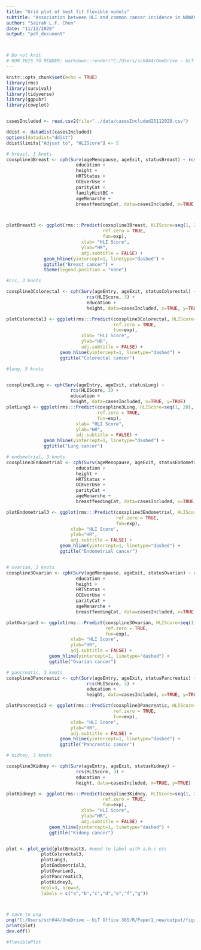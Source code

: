 ```yaml
---
title: "Grid plot of best fit flexible models"
subtitle: "Association between HLI and common cancer incidence in NOWAC"
author: "Sairah L.F. Chen"
date: "11/12/2020"
output: "pdf_document" 



# Do not knit
# RUN THIS TO RENDER: markdown::render("C:/Users/sch044/OneDrive - UiT Office 365/R/Paper1_new/r_docs/flexible_bestfit_plot.Rmd", output_format= "pdf_document", output_file = "C:/Users/sch044/OneDrive - UiT Office 365/R/Paper1_new/output/figure_2.pdf")
---
```



```r
knitr::opts_chunk$set(echo = TRUE)
library(rms)
library(survival)
library(tidyverse)
library(ggpubr)
library(cowplot)


casesIncluded <- read.csv2(file="../data/casesIncluded25112020.csv")
```
```r
ddist <- datadist(casesIncluded)
options(datadist="ddist")
ddist$limits["Adjust to", "HLIScore"] <- 5
```



```r


# breast, 3 knots
coxspline3Breast <- cph(Surv(ageMenopause, ageExit, statusBreast) ~ rcs(HLIScore, 3) + 
                          education +
                          height +
                          HRTStatus +
                          OCEverUse +
                          parityCat +
                          familyHistBC +
                          ageMenarche +
                          breastfeedingCat, data=casesIncluded, x=TRUE, y=TRUE)



plotBreast3 <- ggplot(rms:::Predict(coxspline3Breast, HLIScore=seq(1, 20), 
                                    ref.zero = TRUE,
                                    fun=exp),
                            xlab= "HLI Score",
                            ylab="HR",
                            adj.subtitle = FALSE) +
              geom_hline(yintercept=1, linetype="dashed") +
              ggtitle("Breast cancer") +
              theme(legend.position = "none")

#crc, 3 knots

coxspline3Colorectal <- cph(Surv(ageEntry, ageExit, statusColorectal) ~ 
                              rcs(HLIScore, 3) + 
                              education +
                              height, data=casesIncluded, x=TRUE, y=TRUE)

plotColorectal3 <- ggplot(rms:::Predict(coxspline3Colorectal, HLIScore=seq(1, 20),
                                        ref.zero = TRUE,
                                        fun=exp),
                            xlab= "HLI Score",
                            ylab="HR",
                            adj.subtitle = FALSE) + 
                    geom_hline(yintercept=1, linetype="dashed") +
                    ggtitle("Colorectal cancer")

#lung, 5 knots


coxspline3Lung <- cph(Surv(ageEntry, ageExit, statusLung) ~ 
                        rcs(HLIScore, 3) + 
                        education +
                        height, data=casesIncluded, x=TRUE, y=TRUE)
plotLung3 <- ggplot(rms:::Predict(coxspline3Lung, HLIScore=seq(1, 20),
                                  ref.zero = TRUE,
                                  fun=exp),
                          xlab= "HLI Score",
                          ylab="HR",
                          adj.subtitle = FALSE) + 
              geom_hline(yintercept=1, linetype="dashed") +
              ggtitle("Lung cancer")

# endometrial, 3 knots
coxspline3Endometrial <- cph(Surv(ageMenopause, ageExit, statusEndometrial) ~ rcs(HLIScore, 3) + 
                          education +
                          height +
                          HRTStatus +
                          OCEverUse +
                          parityCat +
                          ageMenarche +
                          breastfeedingCat, data=casesIncluded, x=TRUE, y=TRUE)

plotEndometrial3 <- ggplot(rms:::Predict(coxspline3Endometrial, HLIScore=seq(1, 20),
                                         ref.zero = TRUE,
                                         fun=exp),
                        xlab= "HLI Score",
                        ylab="HR",
                        adj.subtitle = FALSE) + 
                    geom_hline(yintercept=1, linetype="dashed") +
                    ggtitle("Endometrial cancer")


# ovarian, 3 knots
coxspline3Ovarian <- cph(Surv(ageMenopause, ageExit, statusOvarian) ~ rcs(HLIScore, 3) + 
                          education +
                          height +
                          HRTStatus +
                          OCEverUse +
                          parityCat +
                          ageMenarche +
                          breastfeedingCat, data=casesIncluded, x=TRUE, y=TRUE)

plotOvarian3 <- ggplot(rms:::Predict(coxspline3Ovarian, HLIScore=seq(1, 20),
                                     ref.zero = TRUE,
                                     fun=exp),
                        xlab= "HLI Score",
                        ylab="HR",
                        adj.subtitle = FALSE) + 
                geom_hline(yintercept=1, linetype="dashed") +
                ggtitle("Ovarian cancer")

# pancreatic, 3 knots
coxspline3Pancreatic <- cph(Surv(ageEntry, ageExit, statusPancreatic) ~ 
                              rcs(HLIScore, 3) + 
                              education +
                              height, data=casesIncluded, x=TRUE, y=TRUE)

plotPancreatic3 <- ggplot(rms:::Predict(coxspline3Pancreatic, HLIScore=seq(1, 20),
                                        ref.zero = TRUE,
                                        fun=exp),
                        xlab= "HLI Score",
                        ylab="HR",
                        adj.subtitle = FALSE) + 
                    geom_hline(yintercept=1, linetype="dashed") +
                    ggtitle("Pancreatic cancer")

# kidney, 3 knots

coxspline3Kidney <- cph(Surv(ageEntry, ageExit, statusKidney) ~ 
                          rcs(HLIScore, 3) + 
                          education +
                          height, data=casesIncluded, x=TRUE, y=TRUE)

plotKidney3 <- ggplot(rms:::Predict(coxspline3Kidney, HLIScore=seq(1, 20),
                                    ref.zero = TRUE,
                                    fun=exp),
                            xlab= "HLI Score",
                            ylab="HR",
                            adj.subtitle = FALSE) + 
                geom_hline(yintercept=1, linetype="dashed") +
                ggtitle("Kidney cancer")


plot <- plot_grid(plotBreast3, #need to label with a,b,c etc
             plotColorectal3, 
             plotLung3,
             plotEndometrial3,
             plotOvarian3,
             plotPancreatic3,
             plotKidney3,
             ncol=3, nrow=3,
             labels = c("a","b","c","d","e","f","g")) 



# save to png
png("C:/Users/sch044/OneDrive - UiT Office 365/R/Paper1_new/output/figure_2.png", width= 1000, height = 1000)
print(plot)
dev.off()

#flexiblePlot

```






